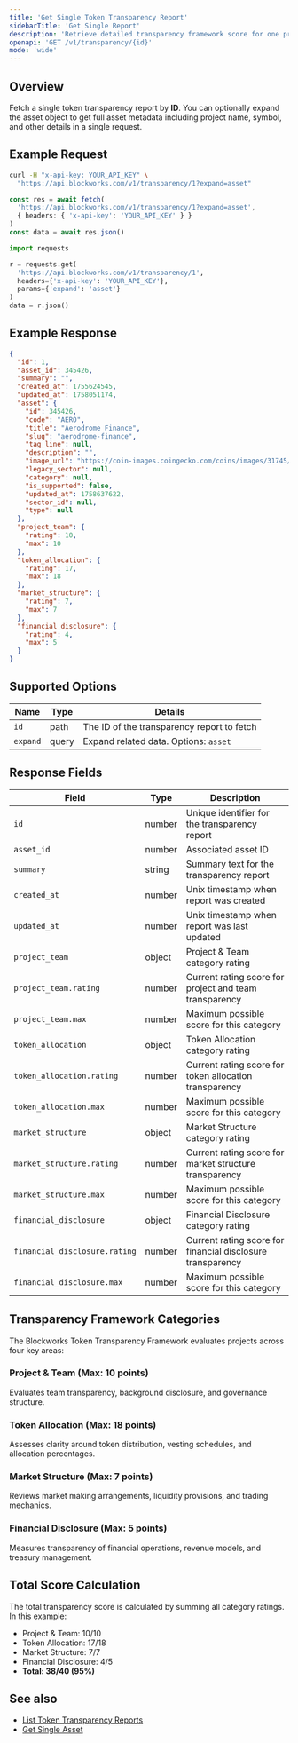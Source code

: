 ```yaml
---
title: 'Get Single Token Transparency Report'
sidebarTitle: 'Get Single Report'
description: 'Retrieve detailed transparency framework score for one project by ID'
openapi: 'GET /v1/transparency/{id}'
mode: 'wide'
---
```


## Overview

Fetch a single token transparency report by **ID**. You can optionally expand the asset object to get full asset metadata including project name, symbol, and other details in a single request.

## Example Request

<CodeGroup>

```bash cURL
curl -H "x-api-key: YOUR_API_KEY" \
  "https://api.blockworks.com/v1/transparency/1?expand=asset"
```

```typescript TypeScript
const res = await fetch(
  'https://api.blockworks.com/v1/transparency/1?expand=asset',
  { headers: { 'x-api-key': 'YOUR_API_KEY' } }
)
const data = await res.json()
```

```python Python
import requests

r = requests.get(
  'https://api.blockworks.com/v1/transparency/1',
  headers={'x-api-key': 'YOUR_API_KEY'},
  params={'expand': 'asset'}
)
data = r.json()
```

</CodeGroup>

## Example Response

```json
{
  "id": 1,
  "asset_id": 345426,
  "summary": "",
  "created_at": 1755624545,
  "updated_at": 1758051174,
  "asset": {
    "id": 345426,
    "code": "AERO",
    "title": "Aerodrome Finance",
    "slug": "aerodrome-finance",
    "tag_line": null,
    "description": "",
    "image_url": "https://coin-images.coingecko.com/coins/images/31745/large/token.png?1696530564",
    "legacy_sector": null,
    "category": null,
    "is_supported": false,
    "updated_at": 1758637622,
    "sector_id": null,
    "type": null
  },
  "project_team": {
    "rating": 10,
    "max": 10
  },
  "token_allocation": {
    "rating": 17,
    "max": 18
  },
  "market_structure": {
    "rating": 7,
    "max": 7
  },
  "financial_disclosure": {
    "rating": 4,
    "max": 5
  }
}
```

## Supported Options

| Name | Type | Details |
| - | - | - |
| `id` | path | The ID of the transparency report to fetch |
| `expand` | query | Expand related data. Options: `asset` |

## Response Fields

| Field | Type | Description |
|-------|------|-------------|
| `id` | number | Unique identifier for the transparency report |
| `asset_id` | number | Associated asset ID |
| `summary` | string | Summary text for the transparency report |
| `created_at` | number | Unix timestamp when report was created |
| `updated_at` | number | Unix timestamp when report was last updated |
| `project_team` | object | Project & Team category rating |
| `project_team.rating` | number | Current rating score for project and team transparency |
| `project_team.max` | number | Maximum possible score for this category |
| `token_allocation` | object | Token Allocation category rating |
| `token_allocation.rating` | number | Current rating score for token allocation transparency |
| `token_allocation.max` | number | Maximum possible score for this category |
| `market_structure` | object | Market Structure category rating |
| `market_structure.rating` | number | Current rating score for market structure transparency |
| `market_structure.max` | number | Maximum possible score for this category |
| `financial_disclosure` | object | Financial Disclosure category rating |
| `financial_disclosure.rating` | number | Current rating score for financial disclosure transparency |
| `financial_disclosure.max` | number | Maximum possible score for this category |

## Transparency Framework Categories

The Blockworks Token Transparency Framework evaluates projects across four key areas:

### Project & Team (Max: 10 points)
Evaluates team transparency, background disclosure, and governance structure.

### Token Allocation (Max: 18 points)
Assesses clarity around token distribution, vesting schedules, and allocation percentages.

### Market Structure (Max: 7 points)
Reviews market making arrangements, liquidity provisions, and trading mechanics.

### Financial Disclosure (Max: 5 points)
Measures transparency of financial operations, revenue models, and treasury management.

## Total Score Calculation

The total transparency score is calculated by summing all category ratings. In this example:
- Project & Team: 10/10
- Token Allocation: 17/18
- Market Structure: 7/7
- Financial Disclosure: 4/5
- **Total: 38/40 (95%)**

## See also

- [List Token Transparency Reports](/api-reference/token-transparency/list)
- [Get Single Asset](/api-reference/assets/get-single)